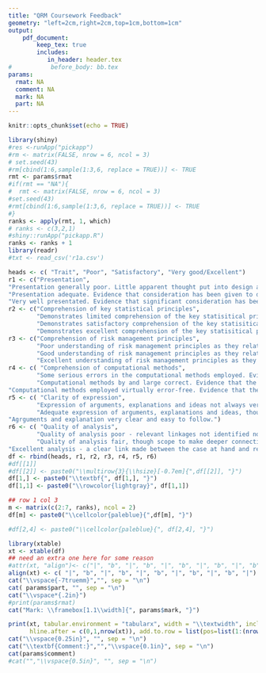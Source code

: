 ```yaml
---
title: "QRM Coursework Feedback"
geometry: "left=2cm,right=2cm,top=1cm,bottom=1cm"
output: 
    pdf_document:
        keep_tex: true
        includes:
           in_header: header.tex
#           before_body: bb.tex
params:
  rmat: NA
  comment: NA
  mark: NA
  part: NA
---
```


```r
knitr::opts_chunk$set(echo = TRUE)
```

```r
library(shiny)
#res <-runApp("pickapp")
#rm <- matrix(FALSE, nrow = 6, ncol = 3)
# set.seed(43)
#rm[cbind(1:6,sample(1:3,6, replace = TRUE))] <- TRUE
rmt <- params$rmat
#if(rmt == "NA"){
#  rmt <- matrix(FALSE, nrow = 6, ncol = 3)
#set.seed(43)
#rmt[cbind(1:6,sample(1:3,6, replace = TRUE))] <- TRUE
#}
ranks <- apply(rmt, 1, which)
# ranks <- c(3,2,1) 
#shiny::runApp("pickapp.R")
ranks <- ranks + 1
library(readr)
#txt <- read_csv('r1a.csv')

heads <- c( "Trait", "Poor", "Satisfactory", "Very good/Excellent")
r1 <- c("Presentation",
"Presentation generally poor. Little apparent thought put into design and layout of the report. Inadequate appearance of graphs and tables",
"Presentation adequate. Evidence that consideration has been given to design and layout of the report. Adequate appearance of graphs and tables",
"Very well presentated. Evidence that significant consideration has been given to design and layout of the report. Apprearance of graphs and tables very good/excellent")
r2 <- c("Comprehension of key statistical principles",
        "Demonstrates limited comprehension of the key statisitical principles relevant to this courswork. Fair understanding of the definitions of terms but little understanding demonstrated of their importance or relevance in describing risk.",
        "Demonstrates satisfactory comprehension of the key statisitical principles relevant to this courswork. Good understanding of the definitions of terms and fair uderstanding demonstrated of their importance or relevance in describing risk.",
        "Demonstrates excellent comprehension of the key statisitical principles relevant to this courswork. Very good understanding of the definitions of terms and of their importance or relevance in describing risk.")
r3 <- c("Comprehension of risk management principles",
        "Poor understanding of risk management principles as they relate to this coursework.",
        "Good understanding of risk management principles as they relate to this coursework.",
        "Excellent understanding of risk management principles as they relate to this coursework.")
r4 <- c( "Comprehension of computational methods",
        "Some serious errors in the computational methods employed. Evidence that the relevant computational techniques have not been well understood. ",
        "Computational methods by and large correct. Evidence that the relevant computational techniques have been adquately understood.",
"Computational methods employed virtually error-free. Evidence that the relevant computational techniques have been very well understood.")
r5 <- c( "Clarity of expression",
        "Expression of arguments, explanations and ideas not always very clear, and sometimes difficult to follow. ",
        "Adequate expression of arguments, explanations and ideas, though on occasion there is some difficulty encountered by the reader in following them.",
"Agrguments and explanation very clear and easy to follow.")
r6 <- c( "Quality of analysis",
        "Quality of analysis poor - relevant linkages not identified nor connections made.",
        "Quality of analysis fair, though scope to make deeper connections.",
"Excellent analysis - a clear link made between the case at hand and relevant concepts.")
df <- rbind(heads, r1, r2, r3, r4, r5, r6)
#df[[1]]
#df[[2]] <- paste0("\\multirow{3}{\\hsize}[-0.7em]{",df[[2]], "}")
df[1,] <- paste0("\\textbf{", df[1,], "}")
df[1,1] <- paste0("\\rowcolor{lightgray}", df[1,1])

## row 1 col 3
m <- matrix(c(2:7, ranks), ncol = 2)
df[m] <- paste0("\\cellcolor{paleblue}{",df[m], "}")

#df[2,4] <- paste0("\\cellcolor{paleblue}{", df[2,4], "}")

library(xtable)
xt <- xtable(df)
## need an extra one here for some reason
#attr(xt, "align")<- c("|", "b", "|", "b", "|", "b", "|", "b", "|", "b", "|", "b", "|", "s", "|")
align(xt) <- c( "|", "b", "|", "b", "|", "b", "|", "b", "|", "b", "|")
cat("\\vspace{-7truemm}","", sep = "\n")
cat( params$part, "", sep = "\n")
cat("\\vspace*{.2in}")
#print(params$rmat)
cat("Mark: \\framebox[1.1\\width]{", params$mark, "}")

print(xt, tabular.environment = "tabularx", width = "\\textwidth", include.rownames = FALSE, include.colnames = FALSE ,sanitize.text.function = function(x) x,
      hline.after = c(0,1,nrow(xt)), add.to.row = list(pos=list(1:(nrow(xt)-1)),  command = "\\cline{1-4}"), comment = FALSE)
cat("\\vspace{0.25in}", "", sep = "\n")
cat("\\textbf{Comment:}","","\\vspace{0.1in}", sep = "\n")
cat(params$comment)
#cat("","\\vspace{0.5in}", "", sep = "\n")
```